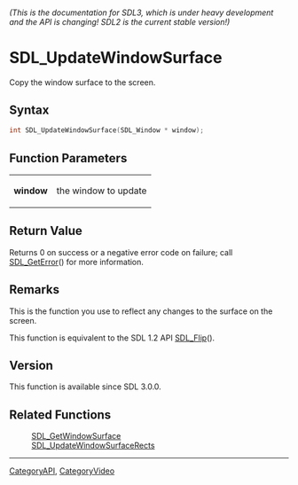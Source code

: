 ====== (This is the documentation for SDL3, which is under heavy development and the API is changing! SDL2 is the current stable version!) ======
= SDL_UpdateWindowSurface =

Copy the window surface to the screen.

== Syntax ==

<syntaxhighlight lang='c'>
int SDL_UpdateWindowSurface(SDL_Window * window);
</syntaxhighlight>

== Function Parameters ==

{|
|'''window'''
|the window to update
|}

== Return Value ==

Returns 0 on success or a negative error code on failure; call
[[SDL_GetError]]() for more information.

== Remarks ==

This is the function you use to reflect any changes to the surface on the
screen.

This function is equivalent to the SDL 1.2 API [[SDL_Flip]]().

== Version ==

This function is available since SDL 3.0.0.

== Related Functions ==

:[[SDL_GetWindowSurface]]
:[[SDL_UpdateWindowSurfaceRects]]

----
[[CategoryAPI]], [[CategoryVideo]]


